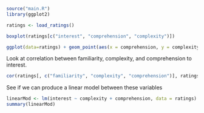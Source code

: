 ```r
source("main.R")
library(ggplot2)
```

```r
ratings <- load_ratings()
```

```r
boxplot(ratings[c("interest", "comprehension", "complexity")])
```

```r
ggplot(data=ratings) + geom_point(aes(x = comprehension, y = complexity, color = interest))
```


Look at correlation between familiarity, complexity, and comprehension to interest.
```r
cor(ratings[, c("familiarity", "complexity", "comprehension")], ratings$interest)
```

See if we can produce a linear model between these variables
```r
linearMod <- lm(interest ~ complexity + comprehension, data = ratings)
summary(linearMod)
```

